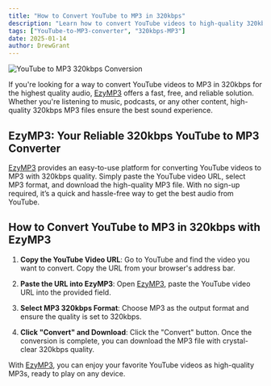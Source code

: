```yaml
---
title: "How to Convert YouTube to MP3 in 320kbps"
description: "Learn how to convert YouTube videos to high-quality 320kbps MP3 format with ease. Discover the best way to enjoy crystal-clear sound from your favorite YouTube content."
tags: ["YouTube-to-MP3-converter", "320kbps-MP3"]
date: 2025-01-14
author: DrewGrant
---
```


![YouTube to MP3 320kbps Conversion](/assets/images/blog/illustration-youtube-to-mp3-converter.webp)

If you're looking for a way to convert YouTube videos to MP3 in 320kbps for the highest quality audio, [EzyMP3](/) offers a fast, free, and reliable solution. Whether you're listening to music, podcasts, or any other content, high-quality 320kbps MP3 files ensure the best sound experience.

## EzyMP3: Your Reliable 320kbps YouTube to MP3 Converter

[EzyMP3](/) provides an easy-to-use platform for converting YouTube videos to MP3 with 320kbps quality. Simply paste the YouTube video URL, select MP3 format, and download the high-quality MP3 file. With no sign-up required, it’s a quick and hassle-free way to get the best audio from YouTube.

## How to Convert YouTube to MP3 in 320kbps with EzyMP3

1. **Copy the YouTube Video URL**: Go to YouTube and find the video you want to convert. Copy the URL from your browser's address bar.

2. **Paste the URL into EzyMP3**: Open [EzyMP3](/), paste the YouTube video URL into the provided field.

3. **Select MP3 320kbps Format**: Choose MP3 as the output format and ensure the quality is set to 320kbps.

4. **Click "Convert" and Download**: Click the "Convert" button. Once the conversion is complete, you can download the MP3 file with crystal-clear 320kbps quality.

With [EzyMP3](/), you can enjoy your favorite YouTube videos as high-quality MP3s, ready to play on any device.

